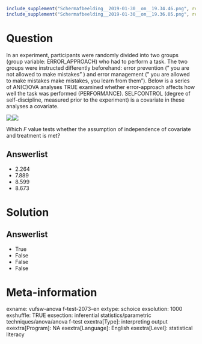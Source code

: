 ```r
include_supplement("Schermafbeelding__2019-01-30__om__19.34.46.png", recursive = TRUE)
include_supplement("Schermafbeelding__2019-01-30__om__19.36.05.png", recursive = TRUE)
```

Question
========
In an experiment, participants were randomly divided into two groups (group variable: ERROR_APPROACH) who had to perform a task. The two groups were instructed differently beforehand: error prevention (" you are not allowed to make mistakes" ) and error management (" you are allowed to make mistakes make mistakes, you learn from them"). Below is a series of AN(C)OVA analyses TRUE examined whether error-approach affects how well the task was performed (PERFORMANCE). SELFCONTROL (degree of self-discipline, measured prior to the experiment) is a covariate in these analyses a covariate.  
  
![](Schermafbeelding__2019-01-30__om__19.34.46.png)![](Schermafbeelding__2019-01-30__om__19.36.05.png)
  
Which *F* value tests whether the assumption of independence of covariate and treatment is met?

Answerlist
----------
* 2.264
* 7.889
* 8.599
* 8.673

Solution
========

Answerlist
----------
* True
* False
* False
* False

Meta-information
================
exname: vufsw-anova f-test-2073-en
extype: schoice
exsolution: 1000
exshuffle: TRUE
exsection: inferential statistics/parametric techniques/anova/anova f-test
exextra[Type]: interpreting output
exextra[Program]: NA
exextra[Language]: English
exextra[Level]: statistical literacy

